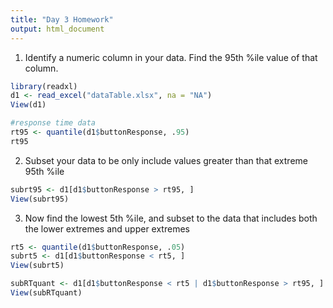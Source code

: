 ```yaml
---
title: "Day 3 Homework"
output: html_document
---
```


1. Identify a numeric column in your data. Find the 95th %ile value of that column.

```r
library(readxl)
d1 <- read_excel("dataTable.xlsx", na = "NA")
View(d1)

#response time data
rt95 <- quantile(d1$buttonResponse, .95)
rt95

```

2. Subset your data to be only include values greater than that extreme 95th %ile

```r

subrt95 <- d1[d1$buttonResponse > rt95, ]
View(subrt95)

```

3. Now find the lowest 5th %ile, and subset to the data that includes both the lower extremes and upper extremes

```r

rt5 <- quantile(d1$buttonResponse, .05)
subrt5 <- d1[d1$buttonResponse < rt5, ]
View(subrt5)

subRTquant <- d1[d1$buttonResponse < rt5 | d1$buttonResponse > rt95, ]
View(subRTquant)

```

